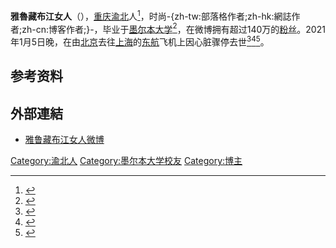 '''雅魯藏布江女人'''（{{bd|1994年||2021年|catIdx=Ya}}），[[重庆|重庆]][[渝北|渝北]]人<ref>{{cite web |author1=上游新闻 |author2=裘晋奕 |title=重庆知名时尚博主“雅鲁藏布江女人”去世 年仅27岁 |url=http://henan.china.com.cn/m/2021-01/09/content_41422098.html |website=中国网 |accessdate=2021-01-09 |archive-date=2021-01-16 |archive-url=https://web.archive.org/web/20210116034010/http://henan.china.com.cn/m/2021-01/09/content_41422098.html |dead-url=no }}</ref>，时尚-{zh-tw:部落格作者;zh-hk:網誌作者;zh-cn:博客作者;}-，毕业于[[墨尔本大学|墨尔本大学]]<ref>{{cite web |author1=陈少周 |title=“雅鲁藏布江女人”猝死，警醒这三大祸首 |url=https://www.bilibili.com/read/cv9225556/ |website=哔哩哔哩 |accessdate=2021-01-11 |archive-date=2021-01-14 |archive-url=https://web.archive.org/web/20210114181544/https://www.bilibili.com/read/cv9225556/ |dead-url=no }}</ref>，在微博拥有超过140万的[[爱好者|粉丝]]。2021年1月5日晚，在由[[北京|北京]]去往[[上海|上海]]的[[东航|东航]]飞机上因心脏骤停去世<ref>{{cite news|author1=吳玫穎|title=27歲百萬正妹網紅驚傳機上猝死 友人淚崩證實：小雅走了|url=https://www.chinatimes.com/amp/realtimenews/20210108005605-260404|work=中時新聞網|accessdate=2021-01-13|archive-date=2021-01-12|archive-url=https://web.archive.org/web/20210112051016/https://www.chinatimes.com/amp/realtimenews/20210108005605-260404|dead-url=no}}</ref><ref>{{cite web |title=时尚博主雅鲁藏布江女人去世 |url=http://china.qianlong.com/2021/0108/5254538.shtml?s=zixun |website=千龙网 |accessdate=2021-01-08 |archive-date=2021-01-16 |archive-url=https://web.archive.org/web/20210116141534/http://china.qianlong.com/2021/0108/5254538.shtml?s=zixun |dead-url=no }}</ref><ref>{{cite web |title=又是心脏骤停？时尚博主雅鲁藏布江女人去世，年仅27岁 |url=https://www.takefoto.cn/viewnews-2377789.html |website=北晚新视觉 |accessdate=2021-01-08 |archive-date=2021-01-27 |archive-url=https://web.archive.org/web/20210127041636/https://www.takefoto.cn/viewnews-2377789.html |dead-url=no }}</ref>。

== 参考资料 ==
{{Reflist}}
==外部連結==
* [https://weibo.com/stormstormstorm 雅鲁藏布江女人微博] {{Wayback|url=https://weibo.com/stormstormstorm |date=20191104120432 }}

{{中国人物小作品}}
{{DEFAULTSORT:Y}}
[[Category:渝北人|Category:渝北人]]
[[Category:墨尔本大学校友|Category:墨尔本大学校友]]
[[Category:博主|Category:博主]]